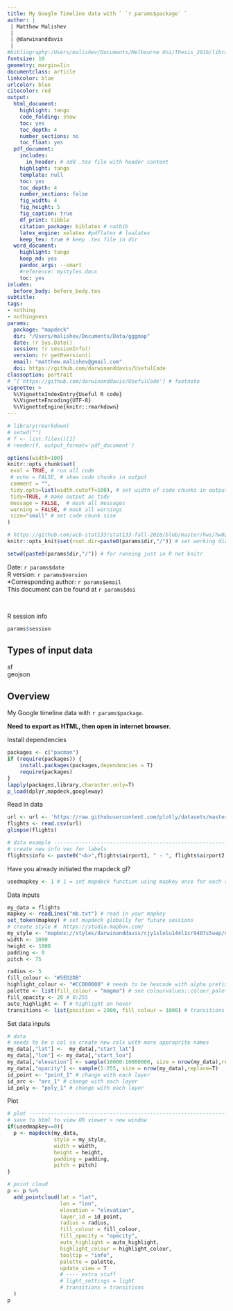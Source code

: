 ```yaml
---
title: My Google Timeline data with ` `r params$package` `   
author: |
 | Matthew Malishev  
 |  
 | @darwinanddavis  
 | 
#bibliography:/Users/malishev/Documents/Melbourne Uni/Thesis_2016/library.bib
fontsize: 10
geometry: margin=1in
documentclass: article
linkcolor: blue
urlcolor: blue
citecolor: red
output:
  html_document:
    highlight: tango
    code_folding: show
    toc: yes
    toc_depth: 4
    number_sections: no
    toc_float: yes
  pdf_document:
    includes:
      in_header: # add .tex file with header content
    highlight: tango
    template: null
    toc: yes
    toc_depth: 4
    number_sections: false
    fig_width: 4
    fig_height: 5
    fig_caption: true
    df_print: tibble 
    citation_package: biblatex # natbib
    latex_engine: xelatex #pdflatex # lualatex
    keep_tex: true # keep .tex file in dir 
  word_document:
    highlight: tango
    keep_md: yes
    pandoc_args: --smart
    #reference: mystyles.docx
    toc: yes
inludes:
  before_body: before_body.tex
subtitle: 
tags:
- nothing
- nothingness
params: 
  package: "mapdeck"
  dir: "/Users/malishev/Documents/Data/gggmap"
  date: !r Sys.Date()
  session: !r sessionInfo()  
  version: !r getRversion()
  email: "matthew.malishev@gmail.com"
  doi: https://github.com/darwinanddavis/UsefulCode
classoption: portrait
# ^['https://github.com/darwinanddavis/UsefulCode'] # footnote
vignette: >
  %\VignetteIndexEntry{Useful R code}
  %\VignetteEncoding{UTF-8}
  %\VignetteEngine{knitr::rmarkdown}
---
```


<script type="text/x-mathjax-config">
  MathJax.Hub.Config({ TeX: { equationNumbers: {autoNumber: "all"} } });
</script>

```r
# library(rmarkdown)
# setwd("")
# f <- list.files()[1]
# render(f, output_format='pdf_document')
```

```r
options(width=100)
knitr::opts_chunk$set(
 eval = TRUE, # run all code
 # echo = FALSE, # show code chunks in output 
 comment = "",
 tidy.opts=list(width.cutoff=100), # set width of code chunks in output
 tidy=TRUE, # make output as tidy
 message = FALSE,  # mask all messages
 warning = FALSE, # mask all warnings 
 size="small" # set code chunk size
)

# https://github.com/ucb-stat133/stat133-fall-2016/blob/master/hws/hw02-tables-ggplot.Rmd
knitr::opts_knit$set(root.dir=paste0(params$dir,"/")) # set working dir

setwd(paste0(params$dir,"/")) # for running just in R not knitr
```

\newpage   

Date: `r params$date`  
R version: `r params$version`  
*Corresponding author: `r params$email`  
This document can be found at `r params$doi`  

\  

R session info 

```r
params$session
```      

\newpage  

## Types of input data  
sf  
geojson  


## Overview

My Google timeline data with `r params$package`. 

**Need to export as HTML, then open in internet browser.**    

Install dependencies  
```r
packages <- c("pacman")   
if (require(packages)) {
    install.packages(packages,dependencies = T)
    require(packages)
}
lapply(packages,library,character.only=T)
p_load(dplyr,mapdeck,googleway)
```

Read in data  
```r
url <- url <- 'https://raw.githubusercontent.com/plotly/datasets/master/2011_february_aa_flight_paths.csv'
flights <- read.csv(url)
glimpse(flights)

# data example ------------------------------------------------------------
# create new info vec for labels  
flights$info <- paste0("<b>",flights$airport1, " - ", flights$airport2, "</b>")
```

Have you already initiated the mapdeck gl?  
```r
usedmapkey <- 1 # 1 = int mapdeck function using mapkey once for each session, 0 = init again (for new r session or map)
```

Data inputs  
```r
my_data = flights
mapkey <- readLines("mb.txt") # read in your mapkey
set_token(mapkey) # set mapdeck globally for future sessions    
# create style #  https://studio.mapbox.com/
my_style <- "mapbox://styles/darwinanddavis/cjy1slolu144l1cr9407s5uep/draft" # draft style  
width <- 1000
height <- 1000
padding <- 0
pitch <- 75

radius <- 5
fill_colour <- "#5ED2DB"
highlight_colour <- "#CC000000" # needs to be hexcode with alpha prefix  
palette <- list(fill_colour = "magma") # see colourvalues::colour_palettes()
fill_opacity <- 20 # 0:255
auto_highlight <- T # highlight on hover
transitions <- list(position = 2000, fill_colour = 1000) # transitions takes this form 
```

Set data inputs  
```r
# data 
# needs to be a col so create new cols with more approprite names  
my_data[,"lat"] <-  my_data[,"start_lat"]
my_data[,"lon"] <- my_data[,"start_lon"]
my_data[,"elevation"] <- sample(10000:10000000, size = nrow(my_data),replace=T) 
my_data[,"opacity"] <- sample(1:255, size = nrow(my_data),replace=T) 
id_point <- "point_1" # change with each layer
id_arc <- "arc_1" # change with each layer
id_poly <- "poly_1" # change with each layer
```

Plot  
```r
# plot --------------------------------------------------------------------
# save to html to view OR viewer > new window
if(usedmapkey==0){
  p <- mapdeck(my_data, 
               style = my_style,
               width = width,
               height = height,
               padding = padding,
               pitch = pitch)
}

# point cloud
p <- p %>% 
  add_pointcloud(lat = "lat", 
                 lon = "lon",
                 elevation = "elevation",
                 layer_id = id_point,
                 radius = radius, 
                 fill_colour = fill_colour,
                 fill_opacity = "opacity",
                 auto_highlight = auto_highlight, 
                 highlight_colour = highlight_colour,
                 tooltip = "info",
                 palette = palette,
                 update_view = T
                 # ---- extra stuff
                 # light_settings = light
                 # transitions = transitions
  )  
p
```

